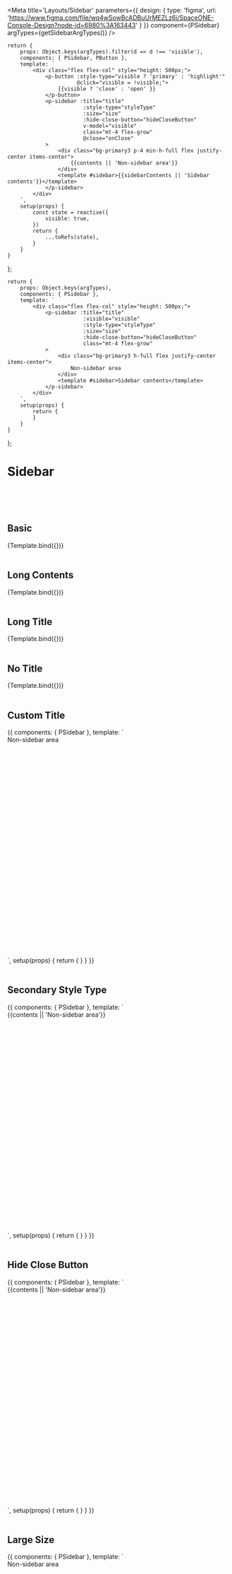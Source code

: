 

<Meta title='Layouts/Sidebar' parameters={{
    design: {
        type: 'figma',
        url: 'https://www.figma.com/file/wq4wSowBcADBuUrMEZLz6i/SpaceONE-Console-Design?node-id=6980%3A163443'
    }
}} component={PSidebar} argTypes={getSidebarArgTypes()} />


    return {
        props: Object.keys(argTypes).filter(d => d !== 'visible'),
        components: { PSidebar, PButton },
        template: `
            <div class="flex flex-col" style="height: 500px;">
                <p-button :style-type="visible ? 'primary' : 'highlight'"
                          @click="visible = !visible;">
                    {{visible ? 'close' : 'open' }}
                </p-button>
                <p-sidebar :title="title"
                            :style-type="styleType"
                            :size="size"
                            :hide-close-button="hideCloseButton"
                            v-model="visible"
                            class="mt-4 flex-grow"
                            @close="onClose"
                >
                    <div class="bg-primary3 p-4 min-h-full flex justify-center items-center">
                        {{contents || 'Non-sidebar area'}}
                    </div>
                    <template #sidebar>{{sidebarContents || 'Sidebar contents'}}</template>
                </p-sidebar>
            </div>
        `,
        setup(props) {
            const state = reactive({
                visible: true,
            })
            return {
                ...toRefs(state),
            }
        }
    }
};

    return {
        props: Object.keys(argTypes),
        components: { PSidebar },
        template: `
            <div class="flex flex-col" style="height: 500px;">
                <p-sidebar :title="title"
                            :visible="visible"
                            :style-type="styleType"
                            :size="size"
                            :hide-close-button="hideCloseButton"
                            class="mt-4 flex-grow"
                >
                    <div class="bg-primary3 h-full flex justify-center items-center">
                        Non-sidebar area
                    </div>
                    <template #sidebar>Sidebar contents</template>
                </p-sidebar>
            </div>
        `,
        setup(props) {
            return {
            }
        }
    }
};


# Sidebar
<br/>
<br/>
<br/>

## Basic

<Canvas>
    <Story name="basic" argTypes={{
        contents: {
            defaultValue: ''
        },
        sidebarContents: {
            defaultValue: ''
        }
    }}>
        {Template.bind({})}
    </Story>
</Canvas>

<br/>
<br/>

## Long Contents

<Canvas>
    <Story name="long contents" argTypes={{
        contents: {
            defaultValue: faker.lorem.lines(100)
        },
        sidebarContents: {
            defaultValue: faker.lorem.lines(50)
        }
    }}>
        {Template.bind({})}
    </Story>
</Canvas>

<br/>
<br/>

## Long Title

<Canvas>
    <Story name="long title" argTypes={{
        contents: {
            defaultValue: ''
        },
        sidebarContents: {
            defaultValue: faker.lorem.lines(50)
        }
    }} args={{
        title: faker.lorem.lines(2)
    }}>
        {Template.bind({})}
    </Story>
</Canvas>

<br/>
<br/>

## No Title

<Canvas>
    <Story name="no title" argTypes={{
        contents: {
            defaultValue: ''
        },
        sidebarContents: {
            defaultValue: faker.lorem.lines(50)
        },
    }} args={{
        title: undefined
    }}>
        {Template.bind({})}
    </Story>
</Canvas>

<br/>
<br/>

## Custom Title

<Canvas>
    <Story name="custom title" argTypes={{
        contents: {
            defaultValue: ''
        },
        sidebarContents: {
            defaultValue: ''
        }
    }}>
        {{
            components: { PSidebar },
            template: `
            <div style="height: 500px;">
                <p-sidebar :visible="true"
                            class="mt-4"
                >
                    <div class="bg-primary3 h-full flex justify-center items-center">
                        Non-sidebar area
                    </div>
                    <template #title>
                        <strong class="text-coral">This is Custom Title</strong> with title slot.
                    </template>
                    <template #sidebar>Sidebar Contents</template>
                </p-sidebar>
            </div>
    <!--<div>-->`,
            setup(props) {
                return {
                }
            }
        }}
    </Story>
</Canvas>

<br/>
<br/>


## Secondary Style Type

<Canvas>
    <Story name="Secondary Style Type" argTypes={{
        contents: {
            defaultValue: ''
        },
        sidebarContents: {
            defaultValue: 'Style Type - Secondary'
        }
    }}>
        {{
            components: { PSidebar },
            template: `
            <div style="height: 500px;">
                <p-sidebar :visible="true"
                            title="Secondary Style Type"
                            style-type="secondary"
                            class="mt-4"
                >
                    <div class="bg-primary3 p-4 min-h-full flex justify-center items-center">
                        {{contents || 'Non-sidebar area'}}
                    </div>
                    <template #sidebar>{{sidebarContents || 'Sidebar contents'}}</template>
                </p-sidebar>
            </div>
    <!--<div>-->`,
            setup(props) {
                return {
                }
            }
        }}
    </Story>
</Canvas>

<br/>
<br/>

## Hide Close Button

<Canvas>
    <Story name="Hide Close Button" argTypes={{
        contents: {
            defaultValue: ''
        },
        sidebarContents: {
            defaultValue: 'Style Type - Secondary'
        }
    }}>
        {{
            components: { PSidebar },
            template: `
            <div style="height: 500px;">
                <p-sidebar :visible="true"
                            title="No Close Button"
                            :hide-close-button="true"
                            class="mt-4"
                >
                    <div class="bg-primary3 p-4 min-h-full flex justify-center items-center">
                        {{contents || 'Non-sidebar area'}}
                    </div>
                    <template #sidebar>{{sidebarContents || 'Sidebar contents'}}</template>
                </p-sidebar>
            </div>
    <!--<div>-->`,
            setup(props) {
                return {
                }
            }
        }}
    </Story>
</Canvas>

<br/>
<br/>

## Large Size

<Canvas>
    <Story name="Large Size">
        {{
            components: { PSidebar },
            template: `
            <div style="height: 500px;">
                <p-sidebar :visible="true"
                            title="Large Size"
                            :hide-close-button="true"
                            size="lg"
                            class="mt-4"
                >
                    <div class="bg-primary3 p-4 min-h-full flex justify-center items-center">
                        Non-sidebar area
                    </div>
                    <template #sidebar>Large Size</template>
                </p-sidebar>
            </div>
    <!--<div>-->`,
            setup(props) {
                return {
                }
            }
        }}
    </Story>
</Canvas>

<br/>
<br/>

## Small Size

<Canvas>
    <Story name="Small Size">
        {{
            components: { PSidebar },
            template: `
            <div style="height: 500px;">
                <p-sidebar :visible="true"
                            title="Small Size"
                            :hide-close-button="true"
                            size="sm"
                            class="mt-4"
                >
                    <div class="bg-primary3 p-4 min-h-full flex justify-center items-center">
                        Non-sidebar area
                    </div>
                    <template #sidebar>Small Size</template>
                </p-sidebar>
            </div>
    <!--<div>-->`,
            setup(props) {
                return {
                }
            }
        }}
    </Story>
</Canvas>

<br/>
<br/>

## Playground

<Canvas>
    <Story name="playground" >
        {Playground.bind({})}
    </Story>
</Canvas>

<ArgsTable story="playground" />
